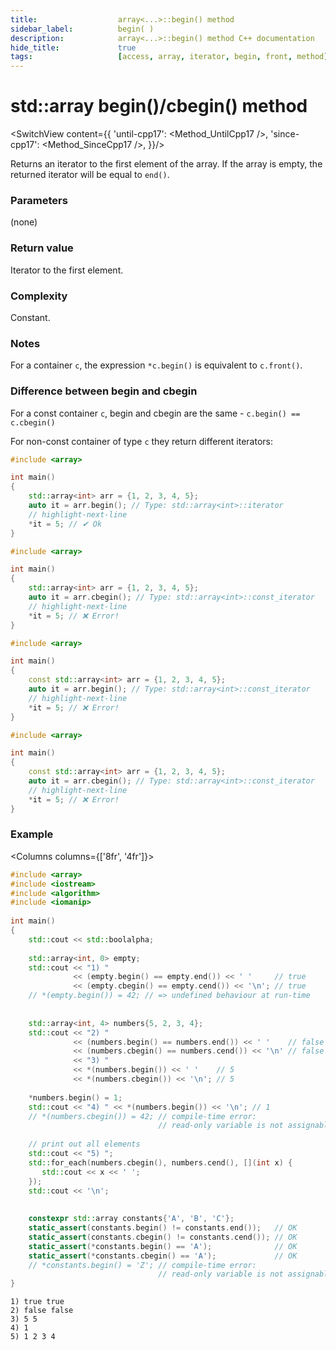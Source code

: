 ```yaml
---
title:					array<...>::begin() method
sidebar_label:			begin( )
description:			array<...>::begin() method C++ documentation
hide_title:				true
tags:					[access, array, iterator, begin, front, method]
---
```



<!-- Terms -->

<!----------------- Codes ---------------------->

<!-- begin() -->

# std::array begin()/cbegin() method

<SwitchView content={{
        'until-cpp17': <Method_UntilCpp17 />,
        'since-cpp17': <Method_SinceCpp17 />,
    }}/>

Returns an <Tooltip title={Term_ContAlias_Iterator}>iterator</Tooltip> to the first element of the array.
If the array is empty, the returned iterator will be equal to `end()`.

### Parameters

(none)

### Return value

Iterator to the first element.

### Complexity

Constant.

### Notes

For a container `c`, the expression `*c.begin()` is equivalent to `c.front()`.

### Difference between begin and cbegin

For a const container `c`, begin and cbegin are the same - `c.begin() == c.cbegin()`

For non-const container of type `c` they return different iterators:

<Tabs>
<TabItem value="non-const-container" label="Non const container" default>

<Tabs>
<TabItem value="begin" label="Begin" default>

```cpp
#include <array>

int main()
{
    std::array<int> arr = {1, 2, 3, 4, 5};
    auto it = arr.begin(); // Type: std::array<int>::iterator
    // highlight-next-line
    *it = 5; // ✔ Ok
}
```

</TabItem>
<TabItem value="cbegin" label="Cbegin" default>

```cpp
#include <array>

int main()
{
    std::array<int> arr = {1, 2, 3, 4, 5};
    auto it = arr.cbegin(); // Type: std::array<int>::const_iterator
    // highlight-next-line
    *it = 5; // ❌ Error! 
}
```

</TabItem>
</Tabs>

</TabItem>
<TabItem value="const-container" label="Const container">

<Tabs>
<TabItem value="begin" label="Begin" default>

```cpp
#include <array>

int main()
{
    const std::array<int> arr = {1, 2, 3, 4, 5};
    auto it = arr.begin(); // Type: std::array<int>::const_iterator
    // highlight-next-line
    *it = 5; // ❌ Error! 
}
```

</TabItem>
<TabItem value="cbegin" label="Cbegin" default>

```cpp
#include <array>

int main()
{
    const std::array<int> arr = {1, 2, 3, 4, 5};
    auto it = arr.cbegin(); // Type: std::array<int>::const_iterator
    // highlight-next-line
    *it = 5; // ❌ Error! 
}
```

</TabItem>
</Tabs>

</TabItem>
</Tabs>

### Example

<Columns columns={['8fr', '4fr']}>
<div>

```cpp title='Main.cpp' showLineNumbers
#include <array>
#include <iostream>
#include <algorithm>
#include <iomanip>
 
int main()
{
    std::cout << std::boolalpha;
 
    std::array<int, 0> empty;
    std::cout << "1) "
              << (empty.begin() == empty.end()) << ' '     // true
              << (empty.cbegin() == empty.cend()) << '\n'; // true
    // *(empty.begin()) = 42; // => undefined behaviour at run-time
 
 
    std::array<int, 4> numbers{5, 2, 3, 4};
    std::cout << "2) "
              << (numbers.begin() == numbers.end()) << ' '    // false
              << (numbers.cbegin() == numbers.cend()) << '\n' // false
              << "3) "
              << *(numbers.begin()) << ' '    // 5
              << *(numbers.cbegin()) << '\n'; // 5
 
    *numbers.begin() = 1;
    std::cout << "4) " << *(numbers.begin()) << '\n'; // 1
    // *(numbers.cbegin()) = 42; // compile-time error: 
                                 // read-only variable is not assignable
 
    // print out all elements
    std::cout << "5) ";
    std::for_each(numbers.cbegin(), numbers.cend(), [](int x) {
       std::cout << x << ' ';
    });
    std::cout << '\n';
 
 
    constexpr std::array constants{'A', 'B', 'C'};
    static_assert(constants.begin() != constants.end());   // OK
    static_assert(constants.cbegin() != constants.cend()); // OK
    static_assert(*constants.begin() == 'A');              // OK
    static_assert(*constants.cbegin() == 'A');             // OK
    // *constants.begin() = 'Z'; // compile-time error: 
                                 // read-only variable is not assignable
}
```

</div>
<div>

```plaintext title="Possible output"
1) true true
2) false false
3) 5 5
4) 1
5) 1 2 3 4
```

</div>
</Columns>
